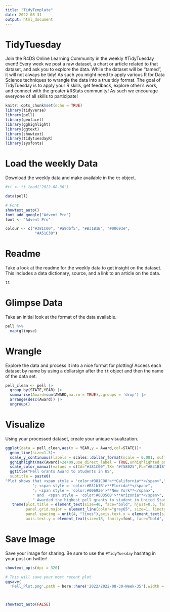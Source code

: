 ```yaml
---
title: "TidyTemplate"
date: 2022-08-31
output: html_document
---
```


# TidyTuesday


Join the R4DS Online Learning Community in the weekly #TidyTuesday event!
Every week we post a raw dataset, a chart or article related to that dataset, and ask you to explore the data.
While the dataset will be “tamed”, it will not always be tidy! As such you might need to apply various R for Data Science techniques to wrangle the data into a true tidy format.
The goal of TidyTuesday is to apply your R skills, get feedback, explore other’s work, and connect with the greater #RStats community!
As such we encourage everyone of all skills to participate!

```r

knitr::opts_chunk$set(echo = TRUE)
library(tidyverse)
library(pell)
library(geofacet)
library(gghighlight)
library(ggtext)
library(showtext)
library(tidytuesdayR)
library(sysfonts)
```

# Load the weekly Data

Download the weekly data and make available in the `tt` object.

```r

#tt <- tt_load("2022-08-30")

data(pell)
```



```r
# Font
showtext_auto()
font_add_google("Advent Pro")
font <- "Advent Pro"

colour <- c("#381C00", "#a9dbf5", "#B31B1B", "#00693e",
             "#A51C30")
```


# Readme

Take a look at the readme for the weekly data to get insight on the dataset.
This includes a data dictionary, source, and a link to an article on the data.

```r

tt

```


# Glimpse Data

Take an initial look at the format of the data available.

```r

pell %>% 
  map(glimpse)

```

# Wrangle

Explore the data and process it into a nice format for plotting! Access each dataset by name by using a dollarsign after the `tt` object and then the name of the data set.

```r
pell_clean <- pell |>
  group_by(STATE,YEAR) |>
  summarise(Award=sum(AWARD,na.rm = TRUE),.groups = 'drop') |>
  arrange(desc(Award)) |>
  ungroup()

```


# Visualize

Using your processed dataset, create your unique visualization.

```r

ggplot(data = pell_clean,aes(x = YEAR,y = Award,col=STATE))+
  geom_line(size=1.5)+
  scale_y_continuous(labels = scales::dollar_format(scale = 0.001, suffix = "K",trim = TRUE))+
  gghighlight(max(Award)>2e+09,use_direct_label = TRUE,unhighlighted_params = list(colour='gray60'),label_params = list(size=15))+
  scale_color_manual(values = c(CA="#381C00",TX= "#f58025",FL="#B31B1B",NY="#00693e",AZ="#00356B"))+
  ggtitle("Pell Grants Award to Students in US",
  subtitle = paste0(
"Plot shows that <span style = 'color:#381C00'>**California**</span>","; <span style = 'color:#F58025'>**Texas**</span>",
            "; <span style = 'color:#B31b1B'>**Florida**</span>",
            "; <span style = 'color:#00693e'>**New York**</span>",
            " and  <span style = 'color:#00356B'>**Arizonia**</span>",
            " Awarded the highest pell grants to student in United State from 2014 to 2017"))+labs(y="", x="", size = "Number of Recipients", caption = "Designer: Oluwafemi | Source: U.S. Department of Education | Twitter: OluwafemOyedele") +
   theme(plot.title = element_text(size=40, face="bold", hjust=0.5, family=font, color = "#202A44"),plot.caption = element_text(hjust=0.5, family=font, face="bold", size=25, vjust=1, color = "#202A44"),plot.background = element_rect(fill="#f5eee3"),panel.background = element_blank(),
         panel.grid.major = element_line(color="grey65", size=1, linetype = "dashed"),panel.grid.minor = element_blank(),
         panel.spacing = unit(4, "lines"),axis.text.x = element_text(size=21, family=font, face="bold", color = "#202A44"),
         axis.text.y = element_text(size=18, family=font, face="bold", color = "#202A44"),plot.subtitle = element_markdown(size = 18))

```


# Save Image

Save your image for sharing. Be sure to use the `#TidyTuesday` hashtag in your post on twitter! 

```r
showtext_opts(dpi = 320) 

# This will save your most recent plot
ggsave(
  'Pell_Plot.png',path = here::here('2022/2022-08-30-Week-35'),width = 18,height = 14,dpi = 320)



showtext_auto(FALSE)
```
